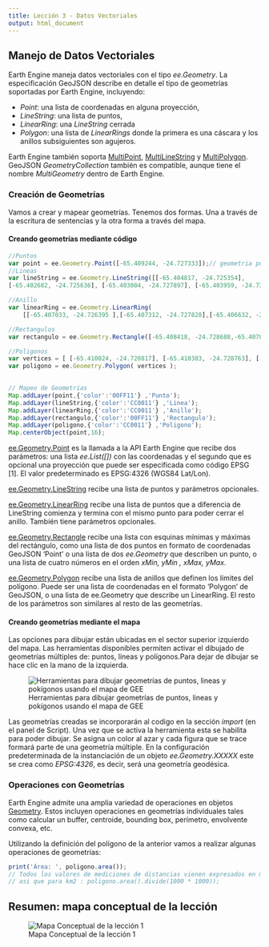 ```yaml
---
title: Lección 3 - Datos Vectoriales
output: html_document
---
```



## Manejo de Datos Vectoriales

Earth Engine maneja datos vectoriales con el tipo _ee.Geometry_. La especificación GeoJSON describe en detalle el tipo de geometrías soportadas por Earth Engine, incluyendo:

*	_Point_: una lista de coordenadas en alguna proyección,
*	_LineString_: una lista de puntos,
*	_LinearRing_: una _LineString_ cerrada
*	_Polygon_: una lista de _LinearRings_ donde la primera es una cáscara y los anillos subsiguientes son agujeros.

Earth Engine también soporta [MultiPoint](https://developers.google.com/earth-engine/apidocs/ee-geometry-multipoint), [MultiLineString](https://developers.google.com/earth-engine/apidocs/ee-geometry-multilinestring) y [MultiPolygon](https://developers.google.com/earth-engine/apidocs/ee-geometry-multipolygon). GeoJSON _GeometryCollection_ también es compatible, aunque tiene el nombre _MultiGeometry_ dentro de Earth Engine.

### Creación de Geometrías

Vamos a crear y mapear geometrías. Tenemos dos formas. Una a través de la escritura de sentencias y la otra forma a través del mapa.

#### Creando geometrías mediante código

```js
//Puntos
var point = ee.Geometry.Point([-65.409244, -24.727333]);// geometria punto
//Lineas
var lineString = ee.Geometry.LineString([[-65.404817, -24.725354],
[-65.402682, -24.725636], [-65.403004, -24.727897], [-65.403959, -24.727829 ]]); //linea de puntos

//Anillo
var linearRing = ee.Geometry.LinearRing(
	[[-65.407033, -24.726395 ],[-65.407312, -24.727828],[-65.406632, -24.727128]  ,[-65.407033, -24.726395]] );

//Rectangulos
var rectangulo = ee.Geometry.Rectangle([-65.408418, -24.728688,-65.407839, -24.729896 ]);

//Poligonos
var vertices = [ [-65.410024, -24.728817], [-65.410383, -24.728763], [-65.410357, -24.728608],[-65.41018, -24.728632],[-65.41011, -24.728603],[-65.409992, -24.728661] ];
var poligono = ee.Geometry.Polygon( vertices );

 
// Mapeo de Geometrías
Map.addLayer(point,{'color':'00FF11'} ,'Punto');
Map.addLayer(lineString,{'color':'CC0011'} ,'Linea');
Map.addLayer(linearRing,{'color':'CC0011'} ,'Anillo');
Map.addLayer(rectangulo,{'color':'00FF11'} ,'Rectangulo');
Map.addLayer(poligono,{'color':'CC0011'} ,'Poligono');
Map.centerObject(point,16);
```

[ee.Geometry.Point](https://developers.google.com/earth-engine/apidocs/ee-geometry-point) es la llamada a la API Earth Engine que recibe dos parámetros: una lista _ee.List([])_ con las coordenadas y el segundo que es opcional una proyección que puede ser especificada como código EPSG [1]. El valor predeterminado es EPSG:4326 (WGS84 Lat/Lon).

[ee.Geometry.LineString](https://developers.google.com/earth-engine/apidocs/ee-geometry-linestring) recibe una lista de puntos y parámetros opcionales.

[ee.Geometry.LinearRing](https://developers.google.com/earth-engine/apidocs/ee-geometry-linearring) recibe una lista de puntos que a diferencia de LineString comienza y termina con el mismo punto para poder cerrar el anillo. También tiene parámetros opcionales.

[ee.Geometry.Rectangle](https://developers.google.com/earth-engine/apidocs/ee-geometry-rectangle) recibe una lista con esquinas mínimas y máximas del rectángulo, como una lista de dos puntos en formato de coordenadas GeoJSON 'Point' o una lista de dos _ee.Geometry_ que describen un punto, o una lista de cuatro números en el orden _xMin, yMin , xMax, yMax_.

[ee.Geometry.Polygon](https://developers.google.com/earth-engine/apidocs/ee-geometry-polygon) recibe una lista de anillos que definen los límites del polígono. Puede ser una lista de coordenadas en el formato 'Polygon' de GeoJSON, o una lista de ee.Geometry que describe un LinearRing. El resto de los parámetros son similares al resto de las geometrías.

#### Creando geometrías mediante el mapa

Las opciones para dibujar están ubicadas en el sector superior izquierdo del mapa.  Las herramientas disponibles permiten activar el dibujado de geometrías múltiples de: puntos, líneas y polígonos.Para dejar de dibujar se hace clic en la mano de la izquierda.


![Herramientas para dibujar geometrías de puntos, lineas y pokígonos usando el mapa de GEE](img/GeometriasDesdeMapas.png)

Las geometrías creadas se incorporarán al codigo en la sección _import_ (en el panel de Script).  Una vez que se activa la herramienta esta se habilita para poder dibujar. Se asigna un color al azar y cada figura que se trace formará parte de una geometría múltiple.  En la configuración predeterminada de la instanciación de un objeto _ee.Geometry.XXXXX_ este se crea como *EPSG:4326*, es decir, será una geometría geodésica.

### Operaciones con Geometrías

Earth Engine admite una amplia variedad de operaciones en objetos [Geometry](https://developers.google.com/earth-engine/apidocs/ee-geometry). Estos incluyen operaciones en geometrías individuales tales como calcular un buffer, centroide, bounding box, perímetro, envolvente convexa, etc.

Utilizando la definición del polígono de la anterior vamos a realizar algunas operaciones de geometrías:

```js
print('Área: ', poligono.area());
// Todos los valores de mediciones de distancias vienen expresados en metros.
// asi que para km2 : poligono.area().divide(1000 * 1000));
```


## Resumen: mapa conceptual de la lección

![Mapa Conceptual de la lección 1](img/GEE_Lesson_3.png)